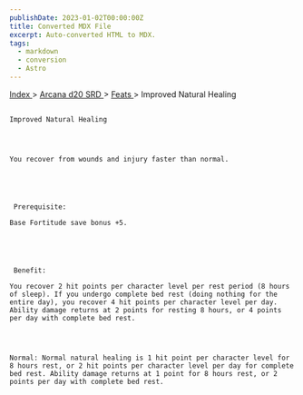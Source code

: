 ```yaml
---
publishDate: 2023-01-02T00:00:00Z
title: Converted MDX File
excerpt: Auto-converted HTML to MDX.
tags:
  - markdown
  - conversion
  - Astro
---
```


[
Index
](-index) >
[
Arcana d20 SRD
](arcana-d20-srd-index) >
[
Feats
](arcana-d20-srd-feats-index) > Improved Natural Healing

##

    Improved Natural Healing




    You recover from wounds and injury faster than normal.





     Prerequisite:

    Base Fortitude save bonus +5.





     Benefit:

    You recover 2 hit points per character level per rest period (8 hours of sleep). If you undergo complete bed rest (doing nothing for the entire day), you recover 4 hit points per character level per day. Ability damage returns at 2 points for resting 8 hours, or 4 points per day with complete bed rest.




    Normal: Normal natural healing is 1 hit point per character level for 8 hours rest, or 2 hit points per character level per day for complete bed rest. Ability damage returns at 1 point for 8 hours rest, or 2 points per day with complete bed rest.
